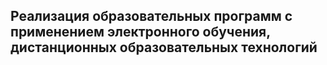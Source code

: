 ##  Реализация образовательных программ с применением электронного обучения, дистанционных образовательных технологий {#mooc}

